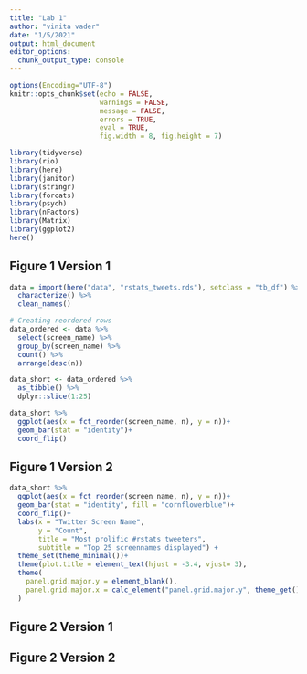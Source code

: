 ```yaml
---
title: "Lab 1"
author: "vinita vader"
date: "1/5/2021"
output: html_document
editor_options: 
  chunk_output_type: console
---
```

```r
options(Encoding="UTF-8")
knitr::opts_chunk$set(echo = FALSE,
                      warnings = FALSE,
                      message = FALSE,
                      errors = TRUE,
                      eval = TRUE,
                      fig.width = 8, fig.height = 7)

library(tidyverse)
library(rio)
library(here)
library(janitor)
library(stringr)
library(forcats)
library(psych)
library(nFactors)
library(Matrix)
library(ggplot2)
here()


```

## Figure 1 Version 1

```r
data = import(here("data", "rstats_tweets.rds"), setclass = "tb_df") %>% 
  characterize() %>% 
  clean_names()
```

```r
# Creating reordered rows
data_ordered <- data %>% 
  select(screen_name) %>%
  group_by(screen_name) %>% 
  count() %>% 
  arrange(desc(n)) 

data_short <- data_ordered %>% 
  as_tibble() %>% 
  dplyr::slice(1:25)

data_short %>% 
  ggplot(aes(x = fct_reorder(screen_name, n), y = n))+
  geom_bar(stat = "identity")+
  coord_flip()


```

## Figure 1 Version 2

```r

data_short %>% 
  ggplot(aes(x = fct_reorder(screen_name, n), y = n))+
  geom_bar(stat = "identity", fill = "cornflowerblue")+
  coord_flip()+
  labs(x = "Twitter Screen Name",
       y = "Count",
       title = "Most prolific #rstats tweeters",
       subtitle = "Top 25 screennames displayed") +
  theme_set(theme_minimal())+
  theme(plot.title = element_text(hjust = -3.4, vjust= 3),                               plot.subtitle = element_text(hjust = -2.2))+
  theme(
    panel.grid.major.y = element_blank(),
    panel.grid.major.x = calc_element("panel.grid.major.y", theme_get())
  )
```


## Figure 2 Version 1

## Figure 2 Version 2

